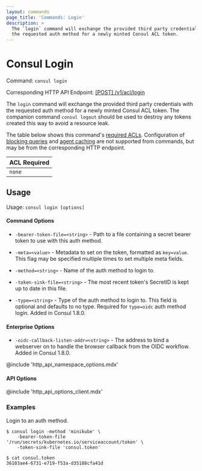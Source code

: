 ```yaml
---
layout: commands
page_title: 'Commands: Login'
description: >
  The `login` command will exchange the provided third party credentials with
  the requested auth method for a newly minted Consul ACL token.
---
```


# Consul Login

Command: `consul login`

Corresponding HTTP API Endpoint: [\[POST\] /v1/acl/login](/api-docs/acl#login-to-auth-method)

The `login` command will exchange the provided third party credentials with the
requested auth method for a newly minted Consul ACL token. The companion
command `consul logout` should be used to destroy any tokens created this way
to avoid a resource leak.

The table below shows this command's [required ACLs](/api-docs/api-structure#authentication). Configuration of
[blocking queries](/api-docs/features/blocking) and [agent caching](/api-docs/features/caching)
are not supported from commands, but may be from the corresponding HTTP endpoint.

| ACL Required |
| ------------ |
| `none`       |

## Usage

Usage: `consul login [options]`

#### Command Options

- `-bearer-token-file=<string>` - Path to a file containing a secret bearer
  token to use with this auth method.

- `-meta=<value>` - Metadata to set on the token, formatted as `key=value`. This
  flag may be specified multiple times to set multiple meta fields.

- `-method=<string>` - Name of the auth method to login to.

- `-token-sink-file=<string>` - The most recent token's SecretID is kept up to
  date in this file.

- `-type=<string>` - Type of the auth method to login to. This field is
  optional and defaults to no type. Required for `type=oidc` auth method login.
  Added in Consul 1.8.0.

#### Enterprise Options

- `-oidc-callback-listen-addr=<string>` - The address to bind a webserver on to
  handle the browser callback from the OIDC workflow. Added in Consul 1.8.0.

@include 'http_api_namespace_options.mdx'

#### API Options

@include 'http_api_options_client.mdx'

### Examples

Login to an auth method.

```shell-session
$ consul login -method 'minikube' \
    -bearer-token-file '/run/secrets/kubernetes.io/serviceaccount/token' \
    -token-sink-file 'consul.token'

$ cat consul.token
36103ae4-6731-e719-f53a-d35188cfa41d
```
